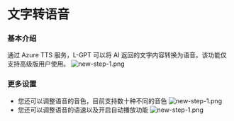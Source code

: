 # 文字转语音

### 基本介绍

通过 Azure TTS 服务，L-GPT 可以将 AI 返回的文字内容转换为语音。该功能仅支持高级版用户使用。
![new-step-1.png](/features/tts/preview-zh-CN.png)

### 更多设置

- 您还可以调整语音的音色，目前支持数十种不同的音色
  ![new-step-1.png](/features/tts/voice-zh-CN.png)
- 您还可以调整语音的语速以及开启自动播放功能
  ![new-step-1.png](/features/tts/others-zh-CN.png)

